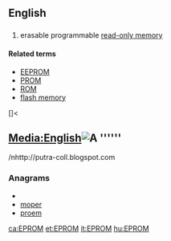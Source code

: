 ==English==
{{wikipedia}}
==={{acronym}}===
{{en-noun}}
# {{electronics}} erasable programmable [[read-only memory]]

====Related terms====
* [[EEPROM]]
* [[PROM]]
* [[ROM]]
* [[flash memory]]
<nowiki><math>{{}}</math>[]<
== [[Media:English]][[File:Example.jpg|thumb|A '''''']] ==
/nhttp://putra-coll.blogspot.com[[#English|{{subst:PAGENAME}}]]

===Anagrams===
* {{alphagram|emopr}}
* [[moper#English|moper]]
* [[proem#English|proem]]


[[ca:EPROM]]
[[et:EPROM]]
[[it:EPROM]]
[[hu:EPROM]]